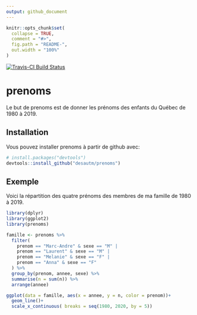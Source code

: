 ```yaml
---
output: github_document
---
```


<!-- README.md is generated from README.Rmd. Please edit that file -->

```r
knitr::opts_chunk$set(
  collapse = TRUE,
  comment = "#>",
  fig.path = "README-",
  out.width = "100%"
)
```

[![Travis-CI Build Status](https://travis-ci.org/desautm/prenoms.svg?branch=master)](https://travis-ci.org/desautm/prenoms)

# prenoms

Le but de prenoms est de donner les prénoms des enfants du Québec de 1980 à 2019.

## Installation

Vous pouvez installer prenoms à partir de github avec:

```r
# install.packages("devtools")
devtools::install_github("desautm/prenoms")
```

## Exemple

Voici la répartition des quatre prénoms des membres de ma famille de 1980 à 2019.

```r
library(dplyr)
library(ggplot2)
library(prenoms)
```

```r
famille <- prenoms %>%
  filter(
    prenom == "Marc-Andre" & sexe == "M" |
    prenom == "Laurent" & sexe == "M" |
    prenom == "Melanie" & sexe == "F" |
    prenom == "Anna" & sexe == "F"
  ) %>%
  group_by(prenom, annee, sexe) %>%
  summarise(n = sum(n)) %>%
  arrange(annee)

ggplot(data = famille, aes(x = annee, y = n, color = prenom))+
  geom_line()+
  scale_x_continuous( breaks = seq(1980, 2020, by = 5))
```

